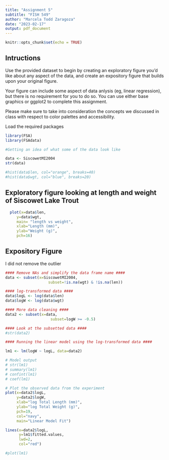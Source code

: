 ```yaml
---
title: "Assignment 5"
subtitle: "FISH 549"
author: "Marcela Todd Zaragoza"
date: "2023-02-17"
output: pdf_document
---
```


```r
knitr::opts_chunk$set(echo = TRUE)
```

## Intructions

Use  the provided dataset to begin by creating an exploratory figure you’d like about any aspect of the data, and create an expository figure that builds upon your original figure.

Your figure can include some aspect of data anlysis (eg, linear regression), but there is no requirement for you to do so. You can use either base graphics or ggplot2 to complete this assignment.

Please make sure to take into consideration the concepts we discussed in class with respect to color palettes and accessibility. 

Load the required packages
``` r
library(FSA)
library(FSAdata)
```


``` r
#Getting an idea of what some of the data look like

data <- SiscowetMI2004 
str(data)

#hist(data$len, col="orange", breaks=40)
#hist(data$wgt, col="blue", breaks=20)

```


## **Exploratory** figure looking at length and weight of Siscowet Lake Trout
```r

  plot(x=data$len,
     y=data$wgt,
     main= "length vs weight",
     xlab="Length (mm)",
     ylab="Weight (g)",
     pch=16)

```

## **Expository Figure**
I did not remove the outlier
```r

#### Remove NAs and simplify the data frame name ####
data <- subset(x=SiscowetMI2004, 
                   subset=!is.na(wgt) & !is.na(len))

#### log-transformed data ####
data$logL <- log(data$len)
data$logW <- log(data$wgt)

#### More data cleaning ####
data2 <- subset(x=data,
                    subset=logW >= -0.5)

#### Look at the subsetted data ####
#str(data2)

#### Running the linear model using the log-transformed data ####

lm1 <- lm(logW ~ logL, data=data2)

# Model output
# str(lm1)
# summary(lm1)
# confint(lm1)
# coef(lm1)

# Plot the observed data from the experiment
plot(x=data2$logL,
     y=data2$logW,
     xlab="log Total Length (mm)",
     ylab="log Total Weight (g)",
     pch=19,
     col="navy",
     main="Linear Model Fit")

lines(x=data2$logL,
      y=lm1$fitted.values,
      lwd=2,
      col="red")

#plot(lm1)
```

